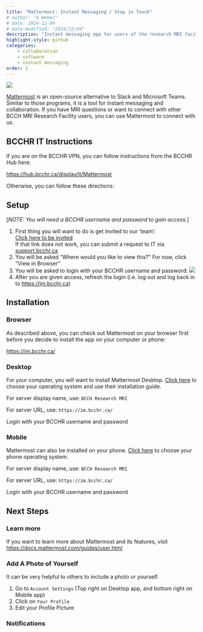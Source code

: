 ```yaml
---
title: "Mattermost: Instant Messaging / Stay in Touch"
# author: "A Weber"
# date: 2024-12-04
# date-modified: "2024/12/04"
description: "Instant messaging app for users of the research MRI facility"
highlight-style: github
categories:
    - collaboration
    - software
    - instant messaging
order: 1
---
```


![](./img/mattermost.png)

[Mattermost](https://mattermost.com/) is an open-source alternative to Slack and Microsoft Teams. Similar to those programs, it is a tool for instant messaging and collaboration.
<!-- test -->
If you have MRI questions or want to connect with other BCCH MRI Research Facility users, you can use Mattermost to connect with us.

## BCCHR IT Instructions

If you are on the BCCHR VPN, you can follow instructions from the BCCHR Hub here:

[https://hub.bcchr.ca/display/it/Mattermost](https://hub.bcchr.ca/display/it/Mattermost)

Otherwise, you can follow these directions:

## Setup

[*NOTE: You will need a BCCHR username and password to gain access.*]

1. First thing you will want to do is get invited to our 'team':  
[Click here to be invited](https://im.bcchr.ca/signup_user_complete/?id=pfcuszqezjbhzyueaigfpooyka)  
If that link does not work, you can submit a request to IT via [support.bcchr.ca](https://support.bcchr.ca)
2. You will be asked "Where would you like to view this?" For now, click "View in Browser"
3. You will be asked to login with your BCCHR username and password:
![](./img/mattermostlogin.png)
4. After you are given access, refresh the login (i.e. log out and log back in to [https://im.bcchr.ca](https://im.bcchr.ca))

## Installation

### Browser

As described above, you can check out Mattermost on your browser first before you decide to install the app on your computer or phone:

[https://im.bcchr.ca/](https://im.bcchr.ca/)

### Desktop

For your computer, you will want to install Mattermost Desktop. [Click here](https://mattermost.com/download/#desktop) to choose your operating system and use their installation guide.

For server display name, use: `BCCH Research MRI`

For server URL, use: `https://im.bcchr.ca/`

Login with your BCCHR username and password

### Mobile

Mattermost can also be installed on your phone. [Click here](https://mattermost.com/download/#mobile) to choose your phone operating system.

For server display name, use: `BCCH Research MRI`

For server URL, use: `https://im.bcchr.ca/`

Login with your BCCHR username and password

## Next Steps

### Learn more

If you want to learn more about Mattermost and its features, visit [https://docs.mattermost.com/guides/user.html](https://docs.mattermost.com/guides/user.html)

### Add A Photo of Yourself

It can be very helpful to others to include a photo or yourself.

1. Go to `Account Settings` (Top right on Desktop app, and bottom right on Mobile app)
2. Click on `Your Profile`
3. Edit your Profile Picture

### Notifications
